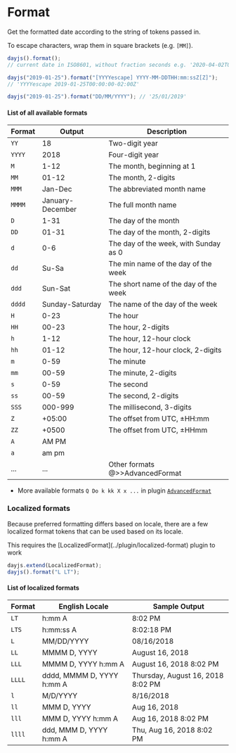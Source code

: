 
# Format

Get the formatted date according to the string of tokens passed in.

To escape characters, wrap them in square brackets (e.g. `[MM]`).

```js
dayjs().format();
// current date in ISO8601, without fraction seconds e.g. '2020-04-02T08:02:17-05:00'

dayjs("2019-01-25").format("[YYYYescape] YYYY-MM-DDTHH:mm:ssZ[Z]");
// 'YYYYescape 2019-01-25T00:00:00-02:00Z'

dayjs("2019-01-25").format("DD/MM/YYYY"); // '25/01/2019'
```

#### List of all available formats

| Format | Output           | Description                           |
| ------ | ---------------- | ------------------------------------- |
| `YY`   | 18               | Two-digit year                        |
| `YYYY` | 2018             | Four-digit year                       |
| `M`    | 1-12             | The month, beginning at 1             |
| `MM`   | 01-12            | The month, 2-digits                   |
| `MMM`  | Jan-Dec          | The abbreviated month name            |
| `MMMM` | January-December | The full month name                   |
| `D`    | 1-31             | The day of the month                  |
| `DD`   | 01-31            | The day of the month, 2-digits        |
| `d`    | 0-6              | The day of the week, with Sunday as 0 |
| `dd`   | Su-Sa            | The min name of the day of the week   |
| `ddd`  | Sun-Sat          | The short name of the day of the week |
| `dddd` | Sunday-Saturday  | The name of the day of the week       |
| `H`    | 0-23             | The hour                              |
| `HH`   | 00-23            | The hour, 2-digits                    |
| `h`    | 1-12             | The hour, 12-hour clock               |
| `hh`   | 01-12            | The hour, 12-hour clock, 2-digits     |
| `m`    | 0-59             | The minute                            |
| `mm`   | 00-59            | The minute, 2-digits                  |
| `s`    | 0-59             | The second                            |
| `ss`   | 00-59            | The second, 2-digits                  |
| `SSS`  | 000-999          | The millisecond, 3-digits             |
| `Z`    | +05:00           | The offset from UTC, ±HH:mm           |
| `ZZ`   | +0500            | The offset from UTC, ±HHmm            |
| `A`    | AM PM            |                                       |
| `a`    | am pm            |                                       |
| ...    | ...              | Other formats @>>AdvancedFormat       |

- More available formats `Q Do k kk X x ...` in plugin [`AdvancedFormat`](../plugin/advanced-format)

### Localized formats

Because preferred formatting differs based on locale, there are a few localized format tokens that can be used based on its locale.

<Callout>
  This requires the [LocalizedFormat](../plugin/localized-format) plugin to work
</Callout>

```javascript
dayjs.extend(LocalizedFormat);
dayjs().format("L LT");
```

#### List of localized formats

| Format | English Locale            | Sample Output                     |
| ------ | ------------------------- | --------------------------------- |
| `LT`   | h:mm A                    | 8:02 PM                           |
| `LTS`  | h:mm:ss A                 | 8:02:18 PM                        |
| `L`    | MM/DD/YYYY                | 08/16/2018                        |
| `LL`   | MMMM D, YYYY              | August 16, 2018                   |
| `LLL`  | MMMM D, YYYY h:mm A       | August 16, 2018 8:02 PM           |
| `LLLL` | dddd, MMMM D, YYYY h:mm A | Thursday, August 16, 2018 8:02 PM |
| `l`    | M/D/YYYY                  | 8/16/2018                         |
| `ll`   | MMM D, YYYY               | Aug 16, 2018                      |
| `lll`  | MMM D, YYYY h:mm A        | Aug 16, 2018 8:02 PM              |
| `llll` | ddd, MMM D, YYYY h:mm A   | Thu, Aug 16, 2018 8:02 PM         |
